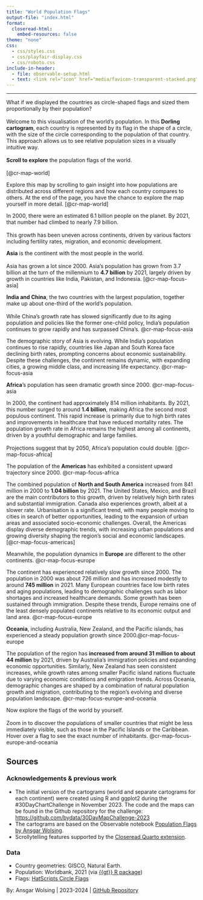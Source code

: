 ```yaml
---
title: "World Population Flags"
output-file: "index.html"
format: 
  closeread-html:
    embed-resources: false
theme: "none"
css:
  - css/styles.css
  - css/playfair-display.css
  - css/roboto.css
include-in-header:
  - file: observable-setup.html
  - text: <link rel="icon" href="media/favicon-transparent-stacked.png" type="image/png"><link rel="stylesheet" href="https://cdnjs.cloudflare.com/ajax/libs/font-awesome/6.0.0-beta3/css/all.min.css">
---
```


------------------------------------------------------------------------

::: {.cr-section layout="overlay-left"}

::: {#cr-map-world}
<div class="container">
  <div id="observablehq-map-world" class="observable-map"></div>
</div>
:::

::: {#cr-map-focus-asia}
<div class="container">
  <div id="observablehq-map_focus_asia" class="observable-map"></div>
</div>
:::

::: {#cr-map-focus-africa}
<div class="container">
  <div id="observablehq-map_focus_africa" class="observable-map"></div>
</div>
:::

::: {#cr-map-focus-americas}
<div class="container">
  <div id="observablehq-map_focus_americas" class="observable-map"></div>
</div>
:::

::: {#cr-map-focus-europe}
<div class="container">
  <div id="observablehq-map_focus_europe" class="observable-map"></div>
</div>
:::

::: {#cr-map-focus-europe-and-oceania}
<div class="container">
  <div id="observablehq-map_focus_europe_and_oceania" class="observable-map"></div>
</div>
:::


<span class="next-continent">What if we displayed the countries as circle-shaped flags and sized them proportionally by their population?</span><br><br>Welcome to this visualisation of the world's population. In this **Dorling cartogram**, each country is represented by its flag in the shape of a circle, with the size of the circle corresponding to the population of that country. This approach allows us to see relative population sizes in a visually intuitive way.<br><br>**Scroll to explore** the population flags of the world.<br><br>
[@cr-map-world]

Explore this map by scrolling to gain insight into how populations are distributed across different regions and how each country compares to others. At the end of the page, you have the chance to explore the map yourself in more detail.
[@cr-map-world]

<span class="next-continent">In 2000, there were an estimated 6.1 billion people on the planet. By 2021, that number had climbed to nearly 7.9 billion.</span><br><br>This growth has been uneven across continents, driven by various factors including fertility rates, migration, and economic development.

<span class="next-continent">**Asia** is the continent with the most people in the world.</span><br><br>Asia has grown a lot since 2000. Asia's population has grown from 3.7 billion at the turn of the millennium to **4.7 billion** by 2021, largely driven by growth in countries like India, Pakistan, and Indonesia.
[@cr-map-focus-asia]

<span class="next-continent">**India and China**, the two countries with the largest population, together make up about one-third of the world's population.</span><br><br>While China’s growth rate has slowed significantly due to its aging population and policies like the former one-child policy, India’s population continues to grow rapidly and has surpassed China's.
[@cr-map-focus-asia]{pan-to="-30%,25%" scale-by="2.2"}

The demographic story of Asia is evolving. While India's population continues to rise rapidly, countries like Japan and South Korea face declining birth rates, prompting concerns about economic sustainability. Despite these challenges, the continent remains dynamic, with expanding cities, a growing middle class, and increasing life expectancy.
[@cr-map-focus-asia]{pan-to="-28%,8%" scale-by="1.6"}

<span class="next-continent">**Africa**'s population has seen dramatic growth since 2000.</span> [@cr-map-focus-asia]{pan-to="10%,-27%" scale-by="1.8"}

In 2000, the continent had approximately 814 million inhabitants. By 2021, this number surged to around **1.4 billion**, making Africa the second most populous continent. This rapid increase is primarily due to high birth rates and improvements in healthcare that have reduced mortality rates. The population growth rate in Africa remains the highest among all continents, driven by a youthful demographic and large families.<br><br><span class="next-continent">Projections suggest that by 2050, Africa's population could double.</span>
[@cr-map-focus-africa]

<span class="next-continent">The population of the **Americas** has exhibited a consistent upward trajectory since 2000.</span> [@cr-map-focus-africa]{pan-to="40%,0%" scale-by="1.1"}

The combined population of **North and South America** increased from 841 million in 2000 to **1.04 billion** by 2021. The United States, Mexico, and Brazil are the main contributors to this growth, driven by relatively high birth rates and substantial immigration. Canada also experiences growth, albeit at a slower rate. Urbanisation is a significant trend, with many people moving to cities in search of better opportunities, leading to the expansion of urban areas and associated socio-economic challenges. Overall, the Americas display diverse demographic trends, with increasing urban populations and growing diversity shaping the region's social and economic landscapes.
[@cr-map-focus-americas]

<span class="next-continent">Meanwhile, the population dynamics in **Europe** are different to the other continents.</span> [@cr-map-focus-europe]{pan-to="10%,0%" scale-by="0.8"}

The continent has experienced relatively slow growth since 2000. The population in 2000 was about 726 million and has increased modestly to around **745 million** in 2021. Many European countries face low birth rates and aging populations, leading to demographic challenges such as labor shortages and increased healthcare demands. Some growth has been sustained through immigration. Despite these trends, Europe remains one of the least densely populated continents relative to its economic output and land area.
[@cr-map-focus-europe]{pan-to="18.5%,70%" scale-by="2.8"}

<span class="next-continent">**Oceania**, including Australia, New Zealand, and the Pacific islands, has experienced a steady population growth since 2000.</span>[@cr-map-focus-europe]{pan-to="-55%,-70%" scale-by="1.8"}

The population of the region has **increased from around 31 million to about 44 million** by 2021, driven by Australia's immigration policies and expanding economic opportunities. Similarly, New Zealand has seen consistent increases, while growth rates among smaller Pacific island nations fluctuate due to varying economic conditions and emigration trends. Across Oceania, demographic changes are shaped by a combination of natural population growth and migration, contributing to the region's evolving and diverse population landscape.
[@cr-map-focus-europe-and-oceania]{pan-to="-55%,-70%" scale-by="1.8"}

<span class="next-continent">Now explore the flags of the world by yourself.</span><br><br>Zoom in to discover the populations of smaller countries that might be less immediately visible, such as those in the Pacific Islands or the Caribbean. Hover over a flag to see the exact number of inhabitants.
[@cr-map-focus-europe-and-oceania]{pan-to="0%,0%" scale-by="0"}

:::

:::{#cr-map-world-zoomable}
<div class="container">
  <div id="observablehq-map-world-zoomable" class="observable-map"></div>
</div>
:::


:::{.light-bg}

## Sources

### Acknowledgements & previous work

- The initial version of the cartograms (world and separate cartograms for each continent) were created using R and ggplot2 during the #30DayChartChallenge in November 2023. The code and the maps can be found in the Github repository for the challenge: [https://github.com/bydata/30DayMapChallenge-2023](https://github.com/bydata/30DayMapChallenge-2023)
- The cartograms are based on the Observable notebook [Population Flags by Ansgar Wolsing](https://observablehq.com/@ansgar-wolsing/population-flags).
- Scrollytelling features supported by the [Closeread Quarto extension](https://closeread.netlify.app/).

### Data 

-   Country geometries: GISCO, Natural Earth.
-   Population: Worldbank, 2021 (via [{{gt}} R package](https://gt.rstudio.com/))
-   Flags: [HatScripts Circle Flags](https://github.com/HatScripts/circle-flags)

<div class="byline">
  <p>By: Ansgar Wolsing | 2023-2024 | 
  <a href="https://github.com/bydata/population-flags" target="_blank">
    <i class="fab fa-github"></i> GitHub Repository
  </a>
  </p>
</div>

:::